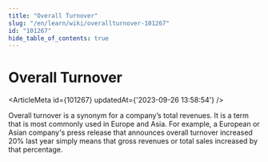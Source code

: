 ```yaml
---
title: "Overall Turnover"
slug: "/en/learn/wiki/overallturnover-101267"
id: "101267"
hide_table_of_contents: true
---
```



# Overall Turnover

<ArticleMeta id={101267} updatedAt={'2023-09-26 13:58:54'} />
<div className='border-solid border-b border-t-0 my-4 border-[var(--ifm-color-gray-300)]' />

Overall turnover is a synonym for a company’s total revenues. It is a term that is most commonly used in Europe and Asia. For example, a European or Asian company's press release that announces overall turnover increased 20% last year simply means that gross revenues or total sales increased by that percentage.
